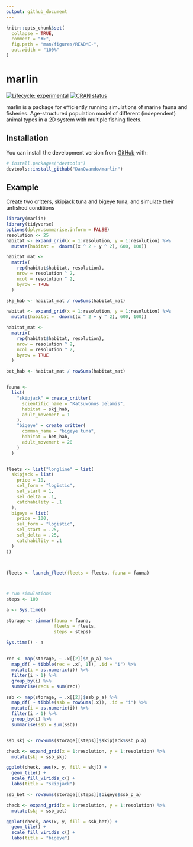 ```yaml
---
output: github_document
---
```


<!-- README.md is generated from README.Rmd. Please edit that file -->

```r
knitr::opts_chunk$set(
  collapse = TRUE,
  comment = "#>",
  fig.path = "man/figures/README-",
  out.width = "100%"
)
```

# marlin

<!-- badges: start -->
[![Lifecycle: experimental](https://img.shields.io/badge/lifecycle-experimental-orange.svg)](https://www.tidyverse.org/lifecycle/#experimental)
[![CRAN status](https://www.r-pkg.org/badges/version/mar)](https://CRAN.R-project.org/package=mar)
<!-- badges: end -->

marlin is a package for efficiently running simulations of marine fauna and fisheries. Age-structured population model of different (independent) animal types in a 2D system with multiple fishing fleets. 

## Installation

You can install the development version from [GitHub](https://github.com/) with:

``` r
# install.packages("devtools")
devtools::install_github("DanOvando/marlin")
```
## Example

Create two critters, skipjack tuna and bigeye tuna, and simulate their unfished conditions

```r
library(marlin)
library(tidyverse)
options(dplyr.summarise.inform = FALSE)
resolution <- 25
habitat <- expand_grid(x = 1:resolution, y = 1:resolution) %>%
  mutate(habitat =  dnorm((x ^ 2 + y ^ 2), 600, 100))

habitat_mat <-
  matrix(
    rep(habitat$habitat, resolution),
    nrow = resolution ^ 2,
    ncol = resolution ^ 2,
    byrow = TRUE
  )

skj_hab <- habitat_mat / rowSums(habitat_mat)

habitat <- expand_grid(x = 1:resolution, y = 1:resolution) %>%
  mutate(habitat =  dnorm((x ^ 2 + y ^ 2), 600, 100))

habitat_mat <-
  matrix(
    rep(habitat$habitat, resolution),
    nrow = resolution ^ 2,
    ncol = resolution ^ 2,
    byrow = TRUE
  )

bet_hab <- habitat_mat / rowSums(habitat_mat)


fauna <-
  list(
    "skipjack" = create_critter(
      scientific_name = "Katsuwonus pelamis",
      habitat = skj_hab,
      adult_movement = 1
    ),
    "bigeye" = create_critter(
      common_name = "bigeye tuna",
      habitat = bet_hab,
      adult_movement = 20
    )
  )


fleets <- list("longline" = list(
  skipjack = list(
    price = 10,
    sel_form = "logistic",
    sel_start = 1,
    sel_delta = .1,
    catchability = .1
  ),
  bigeye = list(
    price = 100,
    sel_form = "logistic",
    sel_start = .25,
    sel_delta = .25,
    catchability = .1
  )
))



fleets <- launch_fleet(fleets = fleets, fauna = fauna)



# run simulations
steps <- 100

a <- Sys.time()

storage <- simmar(fauna = fauna,
                  fleets = fleets,
                  steps = steps)

Sys.time() - a
  
  
rec <- map(storage, ~ .x[[2]]$n_p_a) %>%
  map_df( ~ tibble(rec = .x[, 1]), .id = "i") %>%
  mutate(i = as.numeric(i)) %>%
  filter(i > 1) %>%
  group_by(i) %>%
  summarise(recs = sum(rec))

ssb <- map(storage, ~ .x[[2]]$ssb_p_a) %>%
  map_df( ~ tibble(ssb = rowSums(.x)), .id = "i") %>%
  mutate(i = as.numeric(i)) %>%
  filter(i > 1) %>%
  group_by(i) %>%
  summarise(ssb = sum(ssb))


ssb_skj <- rowSums(storage[[steps]]$skipjack$ssb_p_a)

check <- expand_grid(x = 1:resolution, y = 1:resolution) %>%
  mutate(skj = ssb_skj)

ggplot(check, aes(x, y, fill = skj)) +
  geom_tile() +
  scale_fill_viridis_c() +
  labs(title = "skipjack")

ssb_bet <- rowSums(storage[[steps]]$bigeye$ssb_p_a)

check <- expand_grid(x = 1:resolution, y = 1:resolution) %>%
  mutate(skj = ssb_bet)

ggplot(check, aes(x, y, fill = ssb_bet)) +
  geom_tile() +
  scale_fill_viridis_c() +
  labs(title = "bigeye")



```

